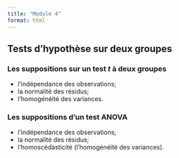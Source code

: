 ```yaml
---
title: "Module 4"
format: html
---
```


## Tests d'hypothèse sur deux groupes


### Les suppositions sur un test $t$ à deux groupes

- l'indépendance des observations;
- la normalité des résidus;
- l'homogénéité des variances.




### Les suppositions d'un test ANOVA

- l'indépendance des observations;
- la normalité des résidus;
- l’homoscédasticité (l'homogénéité des variances).
